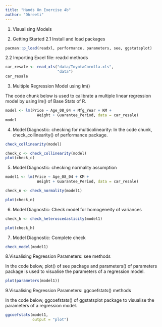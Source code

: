 ```yaml
---
title: "Hands On Exercise 4b"
author: "Dhreeti"
---
```


1. Visualising Models

2. Getting Started
2.1 Install and load packages

```r

pacman::p_load(readxl, performance, parameters, see, ggstatsplot)

```


2.2  Importing Excel file: readxl methods

```r

car_resale <- read_xls("data/ToyotaCorolla.xls", 
                       "data")
car_resale

```


3. Multiple Regression Model using lm()

The code chunk below is used to calibrate a multiple linear regression model by using lm() of Base Stats of R.

```r
model <- lm(Price ~ Age_08_04 + Mfg_Year + KM + 
              Weight + Guarantee_Period, data = car_resale)
model

```

4. Model Diagnostic: checking for multicolinearity:
In the code chunk, check_collinearity() of performance package.

```r
check_collinearity(model)

```

```r

check_c <- check_collinearity(model)
plot(check_c)

```

5. Model Diagnostic: checking normality assumption



```r
model1 <- lm(Price ~ Age_08_04 + KM + 
              Weight + Guarantee_Period, data = car_resale)


```

```r

check_n <- check_normality(model1)
```


```r


plot(check_n)

```



6. Model Diagnostic: Check model for homogeneity of variances


```r

check_h <- check_heteroscedasticity(model1)


```

```r

plot(check_h)

```



7. Model Diagnostic: Complete check

```r
check_model(model1)


```


8.Visualising Regression Parameters: see methods

In the code below, plot() of see package and parameters() of parameters package is used to visualise the parameters of a regression model.

```r

plot(parameters(model1))
```

9.Visualising Regression Parameters: ggcoefstats() methods

In the code below, ggcoefstats() of ggstatsplot package to visualise the parameters of a regression model.

```r
ggcoefstats(model1, 
            output = "plot")


```
